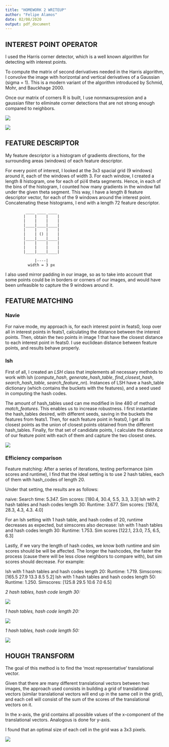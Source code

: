 ```yaml
---
title: "HOMEWORK 2 WRITEUP"
author: "Felipe Alamos"
date: 02/08/2020
output: pdf_document
---
```


## INTEREST POINT OPERATOR

I used the Harris corner detector, which is a well known algorithm for detecting with interest points. 

To compute the matrix of second derivatives needed in the Harris algorithm, I convolve the image with horizontal and vertical derivatives of a Gaussian (sigma = 1). This is a modern variant of the algorithm introduced by Schmid, Mohr, and Bauckhage 2000.

<!--   # The classic “Harris” detector (Harris and Stephens
  # 1988) uses a [-2 -1 0 1 2] filter, but more modern variants (Schmid, Mohr, and Bauckhage
  # 2000; Triggs 2004) convolve the image with horizontal and vertical derivatives of a Gaussian
  # (typically with σ = 1) -->

Once our matrix of corners R is built, I use nonmaxsupression and a gaussian filter to eliminate corner detections that are not strong enough compared to neighbors.

<!-- A simple (and sufficient) choice is to apply nonmaximum suppression
over a local region.  In this case, over how large of a local region do
you suppress?  How does that tie into the scale of your operator?

For making these, and any other design choices, keep in mind a target of
obtaining a few hundred interest points on the examples included with
this assignment, with enough repeatability to have a large number of
reliable matches between different views. -->

![](Figure_1.png)

![](Figure_2.png)

## FEATURE DESCRIPTOR 

My feature descriptor is a histogram of gradients directions, for the surrounding areas (windows) of each feature descriptor.

For every point of interest, I looked at the 3x3 spacial grid (9 windows) around it, each of the windows of width 3. For each window, I created a length 8 histogram, one for each of pi/4 theta segments. Hence, in each of the bins of the histogram, I counted how many gradients in the window fall under the given theta segment. This way, I have a length 8 feature descriptor vector, for each of the 9 windows around the interest point. Concatenating these histograms, I end with a length 72 feature descriptor.

             ____ ____ ____
            |    |    |    |
            |    |    |    |
            |____|____|____|
            |    |    |    |
            |    | () |    |
            |____|____|____|
            |    |    |    |
            |    |    |    |
            |____|____|____|

                 |----|
              width = 3 px

I also used mirror padding in our image, so as to take into account that some points could be in borders or corners of our images, and would have been unfeasible to capture the 9 windows around it.


## FEATURE MATCHING

### Navie

For naive mode, my approach is, for each interest point in feats0, loop over all in interest points in feats1, calculating the distance between the interest points. Then, obtain the two points in image 1 that have the closest distance to each interest point in feats0. I use euclidean distance between feature points, and results behave properly. 

### lsh

First of all, I created an _LSH_ class that implements all necessary methods to work with lsh (_compute_hash_, _generate_hash_table_, _find_closest_hash_, _search_hash_table_, _search_feature_nn_). Instances of LSH have a hash_table dictionary (which contains the buckets with the features), and a seed used in computing the hash codes.

The amount of hash_tables used can me modified in line 480 of method _match_features_. This enables us to increase robustness. I first instantiate the hash_tables desired, with different seeds, saving in the buckets the features from feats1. Then, for each feature point in feats0, I get all its closest points as the union of closest points obtained from the different hash_tables. Finally, for that set of candidate points, I calculate the distance of our feature point with each of them and capture the two closest ones. 


![](Figure_3.png)

### Efficiency comparison
Feature matching:
After a series of iterations, testing performance (sim scores and runtime), I find that the ideal setting is to use 2 hash tables, each of them with hash_codes of length 20.

Under that setting, the results are as follows:

naive: Search time: 5.347. Sim scores: [180.4, 30.4, 5.5, 3.3, 3.3]
lsh with 2 hash tables and hash codes length 30: Runtime: 3.677. Sim scores: [187.6, 28.3, 4.3, 4.3. 4.0]

For an lsh setting with 1 hash table, and hash codes of 20, runtime decreases as expected, but simscores also decrease:
lsh with 1 hash tables and hash codes length 30: Runtime: 1.753. Sim scores [122.1, 23.0, 7.5, 6.5, 6.3]

Lastly, if we vary the length of hash codes, we know both runtime and sim scores should be will be affected. The longer the hashcodes, the faster the process (cause there will be less close neighbors to compare with), but sim scores should decrease. For example:

lsh with 1 hash tables and hash codes length 20: Runtime: 1.719. Simscores: [165.5 27.9 13.3 8.5 5.2]
lsh with 1 hash tables and hash codes length 50: Runtime: 1.250. Simscores: [125.8 29.5 10.6 7.0 6.5]

_2 hash tables, hash code length 30:_

![](Figure_6.png)

_1 hash tables, hash code length 20:_

![](Figure_6_1hash20code.png)

_1 hash tables, hash code length 50:_

![](Figure_6_1hash50code.png)

## HOUGH TRANSFORM

The goal of this method is to find the 'most representative' translational vector.

Given that there are many different translational vectors between two images, the approach used consists in building a grid of translational vectors (similar translational vectors will end up in the same cell in the grid), and each cell will consist of the sum of the scores of the translational vectors on it.

In the x-axis, the grid contains all possible values of the x-component of the translational vectors. Analogous is done for y-axis.

I found that an optimal size of each cell in the grid was a 3x3 pixels.

![](Figure_4.png)
